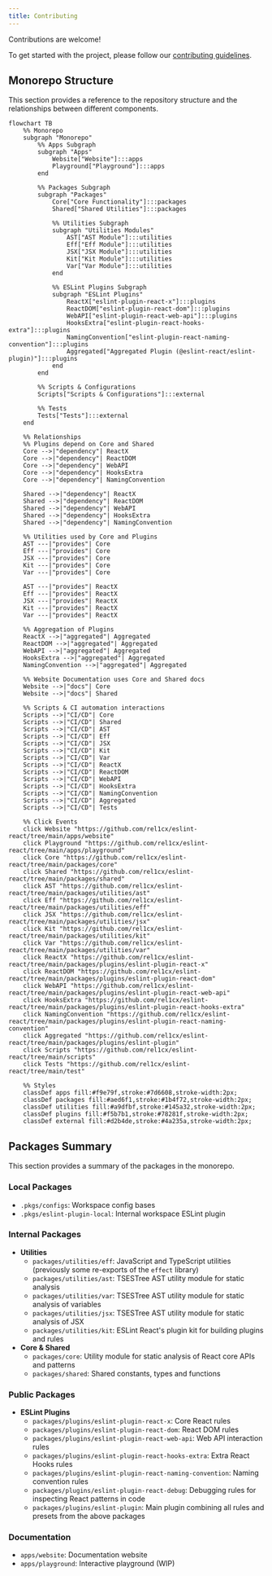 ```yaml
---
title: Contributing
---
```


Contributions are welcome!

To get started with the project, please follow our [contributing guidelines](https://github.com/Rel1cx/eslint-react/blob/main/.github/CONTRIBUTING.md).

## Monorepo Structure

This section provides a reference to the repository structure and the relationships between different components.

```mermaid
flowchart TB
    %% Monorepo
    subgraph "Monorepo"
        %% Apps Subgraph
        subgraph "Apps"
            Website["Website"]:::apps
            Playground["Playground"]:::apps
        end

        %% Packages Subgraph
        subgraph "Packages"
            Core["Core Functionality"]:::packages
            Shared["Shared Utilities"]:::packages

            %% Utilities Subgraph
            subgraph "Utilities Modules"
                AST["AST Module"]:::utilities
                Eff["Eff Module"]:::utilities
                JSX["JSX Module"]:::utilities
                Kit["Kit Module"]:::utilities
                Var["Var Module"]:::utilities
            end

            %% ESLint Plugins Subgraph
            subgraph "ESLint Plugins"
                ReactX["eslint-plugin-react-x"]:::plugins
                ReactDOM["eslint-plugin-react-dom"]:::plugins
                WebAPI["eslint-plugin-react-web-api"]:::plugins
                HooksExtra["eslint-plugin-react-hooks-extra"]:::plugins
                NamingConvention["eslint-plugin-react-naming-convention"]:::plugins
                Aggregated["Aggregated Plugin (@eslint-react/eslint-plugin)"]:::plugins
            end
        end

        %% Scripts & Configurations
        Scripts["Scripts & Configurations"]:::external

        %% Tests
        Tests["Tests"]:::external
    end

    %% Relationships
    %% Plugins depend on Core and Shared
    Core -->|"dependency"| ReactX
    Core -->|"dependency"| ReactDOM
    Core -->|"dependency"| WebAPI
    Core -->|"dependency"| HooksExtra
    Core -->|"dependency"| NamingConvention

    Shared -->|"dependency"| ReactX
    Shared -->|"dependency"| ReactDOM
    Shared -->|"dependency"| WebAPI
    Shared -->|"dependency"| HooksExtra
    Shared -->|"dependency"| NamingConvention

    %% Utilities used by Core and Plugins
    AST ---|"provides"| Core
    Eff ---|"provides"| Core
    JSX ---|"provides"| Core
    Kit ---|"provides"| Core
    Var ---|"provides"| Core

    AST ---|"provides"| ReactX
    Eff ---|"provides"| ReactX
    JSX ---|"provides"| ReactX
    Kit ---|"provides"| ReactX
    Var ---|"provides"| ReactX

    %% Aggregation of Plugins
    ReactX -->|"aggregated"| Aggregated
    ReactDOM -->|"aggregated"| Aggregated
    WebAPI -->|"aggregated"| Aggregated
    HooksExtra -->|"aggregated"| Aggregated
    NamingConvention -->|"aggregated"| Aggregated

    %% Website Documentation uses Core and Shared docs
    Website -->|"docs"| Core
    Website -->|"docs"| Shared

    %% Scripts & CI automation interactions
    Scripts -->|"CI/CD"| Core
    Scripts -->|"CI/CD"| Shared
    Scripts -->|"CI/CD"| AST
    Scripts -->|"CI/CD"| Eff
    Scripts -->|"CI/CD"| JSX
    Scripts -->|"CI/CD"| Kit
    Scripts -->|"CI/CD"| Var
    Scripts -->|"CI/CD"| ReactX
    Scripts -->|"CI/CD"| ReactDOM
    Scripts -->|"CI/CD"| WebAPI
    Scripts -->|"CI/CD"| HooksExtra
    Scripts -->|"CI/CD"| NamingConvention
    Scripts -->|"CI/CD"| Aggregated
    Scripts -->|"CI/CD"| Tests

    %% Click Events
    click Website "https://github.com/rel1cx/eslint-react/tree/main/apps/website"
    click Playground "https://github.com/rel1cx/eslint-react/tree/main/apps/playground"
    click Core "https://github.com/rel1cx/eslint-react/tree/main/packages/core"
    click Shared "https://github.com/rel1cx/eslint-react/tree/main/packages/shared"
    click AST "https://github.com/rel1cx/eslint-react/tree/main/packages/utilities/ast"
    click Eff "https://github.com/rel1cx/eslint-react/tree/main/packages/utilities/eff"
    click JSX "https://github.com/rel1cx/eslint-react/tree/main/packages/utilities/jsx"
    click Kit "https://github.com/rel1cx/eslint-react/tree/main/packages/utilities/kit"
    click Var "https://github.com/rel1cx/eslint-react/tree/main/packages/utilities/var"
    click ReactX "https://github.com/rel1cx/eslint-react/tree/main/packages/plugins/eslint-plugin-react-x"
    click ReactDOM "https://github.com/rel1cx/eslint-react/tree/main/packages/plugins/eslint-plugin-react-dom"
    click WebAPI "https://github.com/rel1cx/eslint-react/tree/main/packages/plugins/eslint-plugin-react-web-api"
    click HooksExtra "https://github.com/rel1cx/eslint-react/tree/main/packages/plugins/eslint-plugin-react-hooks-extra"
    click NamingConvention "https://github.com/rel1cx/eslint-react/tree/main/packages/plugins/eslint-plugin-react-naming-convention"
    click Aggregated "https://github.com/rel1cx/eslint-react/tree/main/packages/plugins/eslint-plugin"
    click Scripts "https://github.com/rel1cx/eslint-react/tree/main/scripts"
    click Tests "https://github.com/rel1cx/eslint-react/tree/main/test"

    %% Styles
    classDef apps fill:#f9e79f,stroke:#7d6608,stroke-width:2px;
    classDef packages fill:#aed6f1,stroke:#1b4f72,stroke-width:2px;
    classDef utilities fill:#a9dfbf,stroke:#145a32,stroke-width:2px;
    classDef plugins fill:#f5b7b1,stroke:#78281f,stroke-width:2px;
    classDef external fill:#d2b4de,stroke:#4a235a,stroke-width:2px;
```

## Packages Summary

This section provides a summary of the packages in the monorepo.

### Local Packages

- `.pkgs/configs`: Workspace config bases
- `.pkgs/eslint-plugin-local`: Internal workspace ESLint plugin

### Internal Packages

- **Utilities**
  - `packages/utilities/eff`: JavaScript and TypeScript utilities (previously some re-exports of the `effect` library)
  - `packages/utilities/ast`: TSESTree AST utility module for static analysis
  - `packages/utilities/var`: TSESTree AST utility module for static analysis of variables
  - `packages/utilities/jsx`: TSESTree AST utility module for static analysis of JSX
  - `packages/utilities/kit`: ESLint React's plugin kit for building plugins and rules
- **Core & Shared**
  - `packages/core`: Utility module for static analysis of React core APIs and patterns
  - `packages/shared`: Shared constants, types and functions

### Public Packages

- **ESLint Plugins**
  - `packages/plugins/eslint-plugin-react-x`: Core React rules
  - `packages/plugins/eslint-plugin-react-dom`: React DOM rules
  - `packages/plugins/eslint-plugin-react-web-api`: Web API interaction rules
  - `packages/plugins/eslint-plugin-react-hooks-extra`: Extra React Hooks rules
  - `packages/plugins/eslint-plugin-react-naming-convention`: Naming convention rules
  - `packages/plugins/eslint-plugin-react-debug`: Debugging rules for inspecting React patterns in code
  - `packages/plugins/eslint-plugin`: Main plugin combining all rules and presets from the above packages

### Documentation

- `apps/website`: Documentation website
- `apps/playground`: Interactive playground (WIP)
